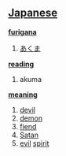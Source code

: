 == [[Japanese]] ==                                          

'''[[furigana]]'''
# [[あくま]]

'''[[reading]]'''
# akuma

'''[[meaning]]'''
# [[devil]]
# [[demon]]
# [[fiend]]
# [[Satan]]
# [[evil]] [[spirit]]